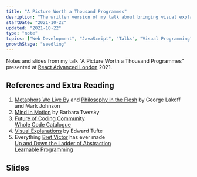 ```yaml
---
title: "A Picture Worth a Thousand Programmes"
desription: "The written version of my talk about bringing visual explanations and embodied knowledge to programming tools"
startDate: "2021-10-22"
updated: "2021-10-22"
type: "note"
topics: ["Web Development", "JavaScript", "Talks", "Visual Programming"]
growthStage: "seedling"
---
```


Notes and slides from my talk "A Picture Worth a Thousand Programmes" presented at [React Advanced London](https://reactadvanced.com/) 2021.

## Referencs and Extra Reading

1. [Metaphors We Live By](https://www.librarything.com/work/63333) and [Philosophy in the Flesh](https://www.librarything.com/work/45956) by George Lakoff and Mark Johnson
2. [Mind in Motion](https://www.librarything.com/work/23069530) by Barbara Tversky
3. [Future of Coding Community](https://futureofcoding.org)  
   [Whole Code Catalogue](https://futureofcoding.org/catalog/)
4. [Visual Explanations](https://www.librarything.com/work/12965) by Edward Tufte
5. Everything [Bret Victor](http://worrydream.com) has ever made  
   [Up and Down the Ladder of Abstraction](http://worrydream.com/LadderOfAbstraction/)  
   [Learnable Programming](http://worrydream.com/LearnableProgramming/)

## Slides

<ComingSoon />
